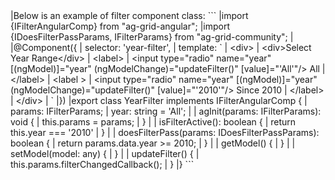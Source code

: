 <framework-specific-section frameworks="angular">
|Below is an example of filter component class:
</framework-specific-section>

<framework-specific-section frameworks="angular">
```
|import {IFilterAngularComp} from "ag-grid-angular";
|import {IDoesFilterPassParams, IFilterParams} from "ag-grid-community";
|
|@Component({
|    selector: 'year-filter',
|    template: `
|      &lt;div>
|           &lt;div>Select Year Range&lt;/div>
|           &lt;label>
|               &lt;input type="radio" name="year" [(ngModel)]="year" (ngModelChange)="updateFilter()" [value]="'All'"/> All
|           &lt;/label>
|           &lt;label >
|               &lt;input type="radio" name="year" [(ngModel)]="year" (ngModelChange)="updateFilter()" [value]="'2010'"/> Since 2010
|           &lt;/label>
|      &lt;/div>
|    `
|})
|export class YearFilter implements IFilterAngularComp {
|    params: IFilterParams;
|    year: string = 'All';
|
|    agInit(params: IFilterParams): void {
|        this.params = params;
|    }
|
|    isFilterActive(): boolean {
|        return this.year === '2010'
|    }
|
|    doesFilterPass(params: IDoesFilterPassParams): boolean {
|        return params.data.year >= 2010;
|    }
|
|    getModel() {
|    }
|
|    setModel(model: any) {
|    }
|
|    updateFilter() {
|        this.params.filterChangedCallback();
|    }
|}
```
</framework-specific-section>
